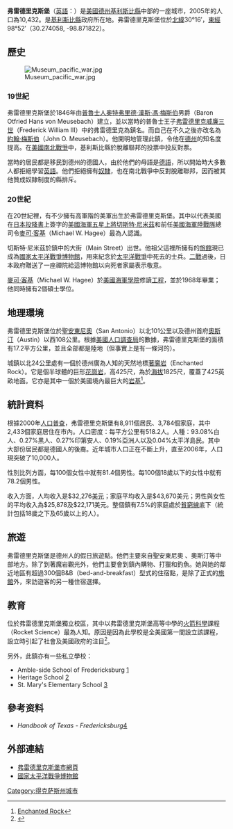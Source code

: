 {{noteTA
|G1=USState
|1=zh-hans:县;zh-hk:縣;zh-tw:郡;
}}
{{Infobox City 
|official_name = City of Fredericksburg
|chinese_name = 弗雷德里克斯堡
|image_skyline = 
|nickname=
|image_flag = 
|image_seal = 
|image_map = TXMap-doton-Fredericksburg.PNG
|map_caption = 弗雷德里克斯堡在德克薩斯州的位置
|subdivision_type       = [[國家|國家]]
|subdivision_name       = [[美利堅合眾國|美利堅合眾國]]
|subdivision_type1      = [[美國行政區劃|州]]
|subdivision_name1      = [[德克薩斯州|德克薩斯州]]
|subdivision_type2      = [[德克薩斯州行政區劃|县]]
|subdivision_name2      = [[吉萊斯皮縣_(德克薩斯州)|基利斯比縣]]
|leader_title = [[市長|市長]]
|leader_name = [[謝路·胡佛|謝路·胡佛]]
|found_title      = 正式立市
|found_date       = 1846年5月8日
|area_magnitude = 
|area_total = 17.2
|TotalArea_sq_mi = 6.6
|area_land = 17.2
|LandArea_sq_mi = 6.6
|area_water = 0
|WaterArea_sq_mi = 0
|area_water_percent     = 0
|elevation_ft =
|elevation =
|population_as_of = 2000年
|population_metro = 
|population_note = [[美國人口普查局|美國人口普查局]]普查
|population_total = 8,911
|population_density = 518.2
|population_density_mi2 = 1,342.1
|timezone = [[美國中部標準時間|CST]]
|utc_offset = -6
|timezone_DST = [[美國中部日光節約時間|CDT]]
|utc_offset_DST = -5
|latd = 30 |latm = 16 |lats = 27 |latNS = N
|longd = 98 |longm = 52 |longs = 19 |longEW = W
|website = http://www.fbgtx.org/
|footnotes = 
}}
'''弗雷德里克斯堡'''（[[英語|英語]]：'''{{lang|en|Fredericksburg}}'''）是[[美國|美國]][[德克薩斯州|德州]][[吉萊斯皮縣_(德克薩斯州)|基利斯比縣]]中部的一座城市，2005年的人口為10,432。是[[吉萊斯皮縣_(德克薩斯州)|基利斯比縣]]政府所在地。弗雷德里克斯堡位於[[北緯|北緯]]30°16′，[[東經|東經]]98°52′（30.274058, -98.871822）{{GR|1}}。
== 歷史 ==
[[File:Museum_pacific_war.jpg|thumb]]

===19世紀===
弗雷德里克斯堡於1846年由[[普魯士|普魯士人]][[約翰·梅斯伯|奥特弗里德·漢斯·馮·梅斯伯]]男爵（Baron Otfried Hans von Meusebach）建立，並以當時的普魯士王子[[弗雷德里克威廉三世|弗雷德里克威廉三世]]（Frederick William III）中的弗雷德里克為鎮名。而自己在不久之後亦改名為[[約翰·梅斯伯|約翰·梅斯伯]]（John O. Meusebach）。他開明地管理此鎮，令他在[[德克薩斯州|德州]]的知名度提高。在[[南北戰爭|美國南北戰爭]]中，基利斯比縣於脫離聯邦的投票中投反對票。

當時的居民都是移民到德州的德國人，由於他們的母語是[[德語|德語]]，所以開始時大多數人都拒絕學習[[英語|英語]]。他們拒絕擁有[[奴隸|奴隸]]，也在南北戰爭中反對脫離聯邦，因而被其他贊成奴隸制度的縣排斥。

===20世紀===
在20世紀裡，有不少擁有高軍階的美軍出生於弗雷德里克斯堡。其中以代表美國在[[日本投降書|日本投降書]]上簽字的[[美國|美國]][[海軍|海軍]][[五星上將|五星上將]][[切斯特·威廉·尼米茲|切斯特·尼米茲]]和前任[[美國海軍陸戰隊|美國海軍陸戰隊]]總司令[[麥可·客基|麥可·客基]]（Michael W. Hagee）最為人認識。

切斯特·尼米茲於鎮中的大街（Main Street）出世。他祖父這裡所擁有的[[旅館|旅館]]現已成為[[國家太平洋戰爭博物館|國家太平洋戰爭博物館]]，用來紀念於[[太平洋戰爭|太平洋戰爭]]中死去的士兵。[[二戰|二戰]]過後，日本政府贈送了一座禪院給這博物館以向死者家屬表示敬意。 

[[麥可·客基|麥可·客基]]（Michael W. Hagee）於[[美國海軍學院|美國海軍學院]]修讀[[工程|工程]]，並於1968年畢業；他同時擁有2個碩士學位。

==地理環境==
<!-- 檔案已被刪除 [[File:Enchanted_rock_2006.jpeg|thumb]]（Enchanted Rock）]] -->
弗雷德里克斯堡位於[[聖安東尼奧_(德克薩斯州)|聖安東尼奧]]（San Antonio）以北101公里以及德州首府[[奧斯汀|奧斯汀]]（Austin）以西108公里。根據[[美國人口調查局|美國人口調查局]]的數據，弗雷德里克斯堡的面積有17.2平方公里，並且全部都是陸地（但事實上是有一條河的）。

城鎮以北24公里處有一個於德州廣為人知的天然地標[[著魔岩|著魔岩]]（Enchanted Rock）。它是個半球體的巨形[[花崗岩|花崗岩]]，高425尺，為於[[海拔|海拔]]1825尺，覆蓋了425英畝地面。它亦是其中一個於美國境內最巨大的[[岩基|岩基]]<ref>[[着魔岩|Enchanted Rock]]</ref>。

==統計資料==
根據2000年[[人口普查|人口普查]]{{GR|2}}，弗雷德里克斯堡有8,911個居民、3,784個家庭，其中2,433個家庭居住在市內。人口密度：每平方公里有518.2人。人種：93.08%白人、0.27%黑人、0.27%印第安人、0.19%亞洲人以及0.04%太平洋島民。其中大部份居民都是德國人的後裔。近年城市人口正在不斷上升，直至2006年，人口現突破了10,000人。

性別比列方面，每100個女性中就有81.4個男性。每100個18歲以下的女性中就有78.2個男性。

收入方面，人均收入是$32,276[[美元|美元]]；家庭平均收入是$43,670美元；男性與女性的平均收入為$25,878及$22,171美元。整個鎮有7.5%的家庭處於[[貧窮線|貧窮線]]底下（統計包括18歲之下及65歲以上的人）。

==旅遊==
弗雷德里克斯堡是德州人的假日旅遊點。他們主要來自聖安東尼奧 、奧斯汀等中部地方。除了到著魔岩觀光外，他們主要會到鎮內購物、打獵和釣魚。她與她的鄰近地區有超過300個B&B（bed-and-breakfast）型式的住宿點，是除了正式的[[旅館|旅館]]外，來訪遊客的另一種住宿選擇。

==教育==
位於弗雷德里克斯堡獨立校區，其中以弗雷德里克斯堡高等中學的[[火箭科學|火箭科學]]課程（Rocket Science）最為人知。原因是因為此學校是全美國第一間設立該課程，設立時引起了社會及美國政府的注目<ref>{{Cite web |url=http://www.space.com/spacenews/archive04/teacharch_032204.html |title=存档副本 |access-date=2007-02-05 |archive-date=2009-05-24 |archive-url=https://web.archive.org/web/20090524135407/https://www.space.com/spacenews/archive04/teacharch_032204.html }}</ref>。

另外，此鎮亦有一些私立學校：

<span style="font-size:smaller;">
* Amble-side School of Fredericksburg [http://www.amblesidefredericksburg.com] {{Wayback|url=http://www.amblesidefredericksburg.com/ |date=20110101151309 }}
* Heritage School [http://www.heritage-school.net] {{Wayback|url=http://www.heritage-school.net/ |date=20101124155333 }}
* St. Mary's Elementary School [https://web.archive.org/web/20180730143042/http://www.stmarys1846.com/]
</span>

== 參考资料 ==
<div class="references-small">
<references/>
* ''Handbook of Texas - Fredericksburg''[http://www.tshaonline.org/handbook/online/articles/hff03] {{Wayback|url=http://www.tshaonline.org/handbook/online/articles/hff03 |date=20200810024003 }}
</div>

==外部連結==
{{Mapit-US-cityscale|30.274058|-98.871822}}
*[http://www.fbgtx.org/ 弗雷德里克斯堡市網頁] {{Wayback|url=http://www.fbgtx.org/ |date=20140517111003 }}{{en}}
*[https://web.archive.org/web/20070202130843/http://www.nimitz-museum.org/ 國家太平洋戰爭博物館]{{en}}

{{Authority control}}
{{DEFAULTSORT:Fredericksburg}}
[[Category:得克萨斯州城市|Category:得克萨斯州城市]]